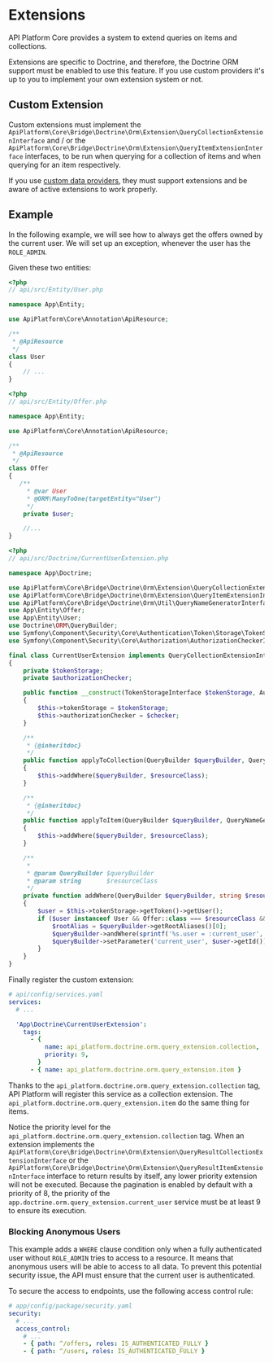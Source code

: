 # Extensions

API Platform Core provides a system to extend queries on items and collections.

Extensions are specific to Doctrine, and therefore, the Doctrine ORM support must be enabled to use this feature. If you use custom providers it's up to you to implement your own extension system or not.

## Custom Extension

Custom extensions must implement the `ApiPlatform\Core\Bridge\Doctrine\Orm\Extension\QueryCollectionExtensionInterface` and / or the `ApiPlatform\Core\Bridge\Doctrine\Orm\Extension\QueryItemExtensionInterface` interfaces, to be run when querying for a collection of items and when querying for an item respectively.

If you use [custom data providers](data-providers.md), they must support extensions and be aware of active extensions to work properly.

## Example

In the following example, we will see how to always get the offers owned by the current user. We will set up an exception, whenever the user has the `ROLE_ADMIN`.

Given these two entities:

```php
<?php
// api/src/Entity/User.php

namespace App\Entity;

use ApiPlatform\Core\Annotation\ApiResource;

/**
 * @ApiResource
 */
class User
{
    // ...
}
```

```php
<?php
// api/src/Entity/Offer.php

namespace App\Entity;

use ApiPlatform\Core\Annotation\ApiResource;

/**
 * @ApiResource
 */
class Offer
{
   /**
     * @var User
     * @ORM\ManyToOne(targetEntity="User")
     */
    private $user;

    //...
}
```

```php
<?php
// api/src/Doctrine/CurrentUserExtension.php

namespace App\Doctrine;

use ApiPlatform\Core\Bridge\Doctrine\Orm\Extension\QueryCollectionExtensionInterface;
use ApiPlatform\Core\Bridge\Doctrine\Orm\Extension\QueryItemExtensionInterface;
use ApiPlatform\Core\Bridge\Doctrine\Orm\Util\QueryNameGeneratorInterface;
use App\Entity\Offer;
use App\Entity\User;
use Doctrine\ORM\QueryBuilder;
use Symfony\Component\Security\Core\Authentication\Token\Storage\TokenStorageInterface;
use Symfony\Component\Security\Core\Authorization\AuthorizationCheckerInterface;

final class CurrentUserExtension implements QueryCollectionExtensionInterface, QueryItemExtensionInterface
{
    private $tokenStorage;
    private $authorizationChecker;

    public function __construct(TokenStorageInterface $tokenStorage, AuthorizationCheckerInterface $checker)
    {
        $this->tokenStorage = $tokenStorage;
        $this->authorizationChecker = $checker;
    }

    /**
     * {@inheritdoc}
     */
    public function applyToCollection(QueryBuilder $queryBuilder, QueryNameGeneratorInterface $queryNameGenerator, string $resourceClass, string $operationName = null)
    {
        $this->addWhere($queryBuilder, $resourceClass);
    }

    /**
     * {@inheritdoc}
     */
    public function applyToItem(QueryBuilder $queryBuilder, QueryNameGeneratorInterface $queryNameGenerator, string $resourceClass, array $identifiers, string $operationName = null, array $context = [])
    {
        $this->addWhere($queryBuilder, $resourceClass);
    }

    /**
     *
     * @param QueryBuilder $queryBuilder
     * @param string       $resourceClass
     */
    private function addWhere(QueryBuilder $queryBuilder, string $resourceClass)
    {
        $user = $this->tokenStorage->getToken()->getUser();
        if ($user instanceof User && Offer::class === $resourceClass && !$this->authorizationChecker->isGranted('ROLE_ADMIN')) {
            $rootAlias = $queryBuilder->getRootAliases()[0];
            $queryBuilder->andWhere(sprintf('%s.user = :current_user', $rootAlias));
            $queryBuilder->setParameter('current_user', $user->getId());
        }
    }
}

```

Finally register the custom extension:

```yaml
# api/config/services.yaml
services:
  # ...

  'App\Doctrine\CurrentUserExtension':
    tags:
      - {
          name: api_platform.doctrine.orm.query_extension.collection,
          priority: 9,
        }
      - { name: api_platform.doctrine.orm.query_extension.item }
```

Thanks to the `api_platform.doctrine.orm.query_extension.collection` tag, API Platform will register this service as a collection extension. The `api_platform.doctrine.orm.query_extension.item` do the same thing for items.

Notice the priority level for the `api_platform.doctrine.orm.query_extension.collection` tag. When an extension implements the `ApiPlatform\Core\Bridge\Doctrine\Orm\Extension\QueryResultCollectionExtensionInterface` or the `ApiPlatform\Core\Bridge\Doctrine\Orm\Extension\QueryResultItemExtensionInterface` interface to return results by itself, any lower priority extension will not be executed. Because the pagination is enabled by default with a priority of 8, the priority of the `app.doctrine.orm.query_extension.current_user` service must be at least 9 to ensure its execution.

### Blocking Anonymous Users

This example adds a `WHERE` clause condition only when a fully authenticated user without `ROLE_ADMIN` tries to access to a resource. It means that anonymous users will be able to access to all data. To prevent this potential security issue, the API must ensure that the current user is authenticated.

To secure the access to endpoints, use the following access control rule:

```yaml
# app/config/package/security.yaml
security:
  # ...
  access_control:
    # ...
    - { path: ^/offers, roles: IS_AUTHENTICATED_FULLY }
    - { path: ^/users, roles: IS_AUTHENTICATED_FULLY }
```
